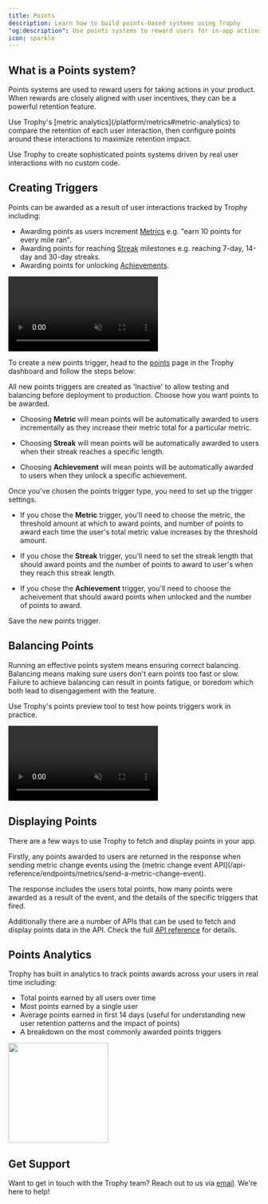 ```yaml
---
title: Points
description: Learn how to build points-based systems using Trophy
"og:description": Use points systems to reward users for in-app actions.
icon: sparkle
---
```



## What is a Points system?

Points systems are used to reward users for taking actions in your product. When rewards are closely aligned with user incentives, they can be a powerful retention feature.

<Tip>
  Use Trophy's [metric analytics](/platform/metrics#metric-analytics) to compare
  the retention of each user interaction, then configure points around these
  interactions to maximize retention impact.
</Tip>

Use Trophy to create sophisticated points systems driven by real user interactions with no custom code.

## Creating Triggers

Points can be awarded as a result of user interactions tracked by Trophy including:

- Awarding points as users increment [Metrics](/platform/metrics) e.g. "earn 10 points for every mile ran".
- Awarding points for reaching [Streak](/platform/streaks) milestones e.g. reaching 7-day, 14-day and 30-day streaks.
- Awarding points for unlocking [Achievements](/platform/achievements).

<Frame>
  <video
    autoPlay
    muted
    loop
    playsInline
    className="w-full aspect-video"
    src="../assets/platform/points/create_trigger.mp4"
  ></video>
</Frame>

To create a new points trigger, head to the [points](https://app.trophy.so/points/configure/new) page in the Trophy dashboard and follow the steps below:

<Tip>
  All new points triggers are created as 'Inactive' to allow testing and
  balancing before deployment to production.
</Tip>

<Steps>
<Step title="Choose a trigger type">
  Choose how you want points to be awarded.
  
- Choosing **Metric** will mean points will be automatically awarded to users incrementally as they increase their metric total for a particular metric.

- Choosing **Streak** will mean points will be automatically awarded to users when their streak reaches a specific length.

- Choosing **Achievement** will mean points will be automatically awarded to users when they unlock a specific achievement.

</Step>

<Step title="Set up trigger">
  Once you've chosen the points trigger type, you need to set up the trigger settings.

- If you chose the **Metric** trigger, you'll need to choose the metric, the threshold amount at which to award points, and number of points to award each time the user's total metric value increases by the threshold amount.

- If you chose the **Streak** trigger, you'll need to set the streak length that should award points and the number of points to award to user's when they reach this streak length.

- If you chose the **Achievement** trigger, you'll need to choose the acheivement that should award points when unlocked and the number of points to award.

</Step>

<Step title="Hit save">
  Save the new points trigger.
</Step>
</Steps>

## Balancing Points

Running an effective points system means ensuring correct balancing. Balancing means making sure users don't earn points too fast or slow. Failure to achieve balancing can result in points fatigue, or boredom which both lead to disengagement with the feature.

Use Trophy's points preview tool to test how points triggers work in practice.

<Frame>
  <video
    autoPlay
    muted
    loop
    playsInline
    className="w-full aspect-video"
    src="../assets/platform/points/points_preview.mp4"
  ></video>
</Frame>

## Displaying Points

There are a few ways to use Trophy to fetch and display points in your app.

Firstly, any points awarded to users are returned in the response when sending metric change events using the (metric change event API](/api-reference/endpoints/metrics/send-a-metric-change-event).

The response includes the users total points, how many points were awarded as a result of the event, and the details of the specific triggers that fired.

<MetricChangeResponseBlock />

Additionally there are a number of APIs that can be used to fetch and display points data in the API. Check the full [API reference](/api-reference/introduction) for details.

## Points Analytics

Trophy has built in analytics to track points awards across your users in real time including:

- Total points earned by all users over time
- Most points earned by a single user
- Average points earned in first 14 days (useful for understanding new user retention patterns and the impact of points)
- A breakdown on the most commonly awarded points triggers

<Frame>
  <img
    height="200"
    noZoom
    src="../assets/platform/points/points_analytics.png"
  />
</Frame>

## Get Support

Want to get in touch with the Trophy team? Reach out to us via [email](mailto:support@trophy.so). We're here to help!
